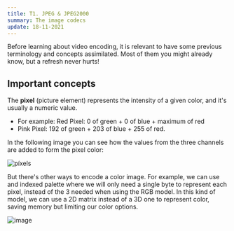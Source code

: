 ```yaml
---
title: T1. JPEG & JPEG2000
summary: The image codecs
update: 18-11-2021
---
```


Before learning about video encoding, it is relevant to have some previous terminology and concepts
assimilated. Most of them you might already know, but a refresh never hurts!

## Important concepts

The **pixel** (picture element) represents the intensity of a given color, and it's usually a
numeric value.

- For example: Red Pixel: 0 of green + 0 of blue + maximum of red
- Pink Pixel: 192 of green + 203 of blue + 255 of red. 

In the following image you can see how the values from the three channels are added to form the pixel color:

![píxels](https://user-images.githubusercontent.com/40371955/146955382-13b583e6-7798-4544-acbf-7c54fa8c4c39.png)

But there's other ways to encode a color image. For example, we can use and indexed palette where we will only need a single byte to represent each pixel, instead of the 3 needed when using the RGB model. In this kind of model, we can use a 2D matrix instead of a 3D one to represent color, saving memory but limiting our color options.

![image](https://user-images.githubusercontent.com/40371955/146110480-640cb5df-ea37-4c6b-af00-32a832fd8281.png)
